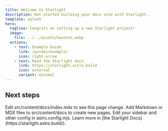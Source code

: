 ```yaml
---
title: Welcome to Starlight
description: Get started building your docs site with Starlight.
template: splash
hero:
  tagline: Congrats on setting up a new Starlight project!
  image:
    file: ../../assets/houston.webp
  actions:
    - text: Example Guide
      link: /guides/example/
      icon: right-arrow
    - text: Read the Starlight docs
      link: https://starlight.astro.build
      icon: external
      variant: minimal
---
```



## Next steps

<CardGrid stagger>
	<Card title="Vem är jag?" icon="pencil">
		Edit src/content/docs/index.mdx to see this page change.
	</Card>
	<Card title="Kontakta mig" icon="add-document">
		Add Markdown or MDX files to src/content/docs to create new pages.
	</Card>
	<Card title="Mina erfarenheter" icon="setting">
		Edit your sidebar and other config in astro.config.mjs.
	</Card>
	<Card title="Vovvarna" icon="open-book">
		Learn more in [the Starlight Docs](https://starlight.astro.build/).
	</Card>
</CardGrid>
